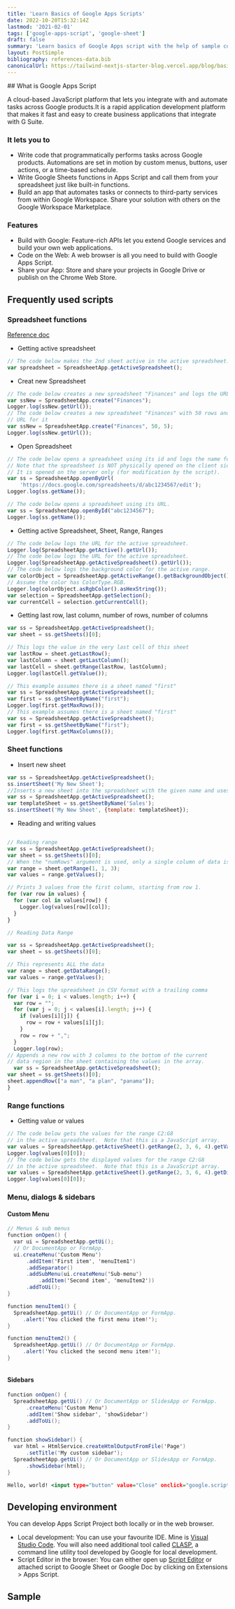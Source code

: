 ```yaml
---
title: 'Learn Basics of Google Apps Scripts'
date: 2022-10-20T15:32:14Z
lastmod: '2021-02-01'
tags: ['google-apps-script', 'google-sheet']
draft: false
summary: 'Learn basics of Google Apps script with the help of sample codes, small projects and more ...'
layout: PostSimple
bibliography: references-data.bib
canonicalUrl: https://tailwind-nextjs-starter-blog.vercel.app/blog/basics-of-gas/
---
```

<TOCInline toc={props.toc} asDisclosure />
## What is Google Apps Script

A cloud-based JavaScript platform that lets you integrate with and automate tasks across Google products.It  is a rapid application development platform that makes it fast and easy to create business applications that integrate with G Suite.
 ### It lets you to
 - Write code that programmatically performs tasks across Google products. Automations are set in motion by custom menus, buttons, user actions, or a time-based schedule.
 - Write Google Sheets functions in Apps Script and call them from your spreadsheet just like built-in functions.
 - Build an app that automates tasks or connects to third-party services from within Google Workspace. Share your solution with others on the Google Workspace Marketplace.

### Features
- Build with Google: Feature-rich APIs let you extend Google services and build your own web applications.
- Code on the Web: A web browser is all you need to build with Google Apps Script.
- Share your App: Store and share your projects in Google Drive or publish on the Chrome Web Store.

## Frequently used scripts

### Spreadsheet functions
[Reference doc](https://developers.google.com/apps-script/reference/spreadsheet/spreadsheet-app)
- Getting active spreadsheet
```js
// The code below makes the 2nd sheet active in the active spreadsheet.
var spreadsheet = SpreadsheetApp.getActiveSpreadsheet();
```
- Creat new Spreadsheet
```js
// The code below creates a new spreadsheet "Finances" and logs the URL for it
var ssNew = SpreadsheetApp.create("Finances");
Logger.log(ssNew.getUrl());
// The code below creates a new spreadsheet "Finances" with 50 rows and 5 columns and logs the
// URL for it
var ssNew = SpreadsheetApp.create("Finances", 50, 5);
Logger.log(ssNew.getUrl());
```
- Open Spreadsheet
```js
// The code below opens a spreadsheet using its id and logs the name for it.
// Note that the spreadsheet is NOT physically opened on the client side.
// It is opened on the server only (for modification by the script).
var ss = SpreadsheetApp.openByUrl(
    'https://docs.google.com/spreadsheets/d/abc1234567/edit');
Logger.log(ss.getName());

// The code below opens a spreadsheet using its URL.
var ss = SpreadsheetApp.openById("abc1234567");
Logger.log(ss.getName());
```
- Getting active Spreadsheet, Sheet, Range, Ranges
```js
// The code below logs the URL for the active spreadsheet.
Logger.log(SpreadsheetApp.getActive().getUrl());
// The code below logs the URL for the active spreadsheet.
Logger.log(SpreadsheetApp.getActiveSpreadsheet().getUrl());
// The code below logs the background color for the active range.
var colorObject = SpreadsheetApp.getActiveRange().getBackgroundObject();
// Assume the color has ColorType.RGB.
Logger.log(colorObject.asRgbColor().asHexString());
var selection = SpreadsheetApp.getSelection();
var currentCell = selection.getCurrentCell();
```
- Getting last row, last column, number of rows, number of columns
```js
var ss = SpreadsheetApp.getActiveSpreadsheet();
var sheet = ss.getSheets()[0];

// This logs the value in the very last cell of this sheet
var lastRow = sheet.getLastRow();
var lastColumn = sheet.getLastColumn();
var lastCell = sheet.getRange(lastRow, lastColumn);
Logger.log(lastCell.getValue());

// This example assumes there is a sheet named "first"
var ss = SpreadsheetApp.getActiveSpreadsheet();
var first = ss.getSheetByName("first");
Logger.log(first.getMaxRows());
// This example assumes there is a sheet named "first"
var ss = SpreadsheetApp.getActiveSpreadsheet();
var first = ss.getSheetByName("first");
Logger.log(first.getMaxColumns());

```

### Sheet functions
- Insert new sheet
```js
var ss = SpreadsheetApp.getActiveSpreadsheet();
ss.insertSheet('My New Sheet');
//Inserts a new sheet into the spreadsheet with the given name and uses optional advanced arguments. The new sheet becomes the active sheet.
var ss = SpreadsheetApp.getActiveSpreadsheet();
var templateSheet = ss.getSheetByName('Sales');
ss.insertSheet('My New Sheet', {template: templateSheet});
```
- Reading and writing values
```js

// Reading range
var ss = SpreadsheetApp.getActiveSpreadsheet();
var sheet = ss.getSheets()[0];
// When the "numRows" argument is used, only a single column of data is returned.
var range = sheet.getRange(1, 1, 3);
var values = range.getValues();

// Prints 3 values from the first column, starting from row 1.
for (var row in values) {
  for (var col in values[row]) {
    Logger.log(values[row][col]);
  }
}

// Reading Data Range

var ss = SpreadsheetApp.getActiveSpreadsheet();
var sheet = ss.getSheets()[0];

// This represents ALL the data
var range = sheet.getDataRange();
var values = range.getValues();

// This logs the spreadsheet in CSV format with a trailing comma
for (var i = 0; i < values.length; i++) {
  var row = "";
  for (var j = 0; j < values[i].length; j++) {
    if (values[i][j]) {
      row = row + values[i][j];
    }
    row = row + ",";
  }
  Logger.log(row);
// Appends a new row with 3 columns to the bottom of the current
// data region in the sheet containing the values in the array.
  var ss = SpreadsheetApp.getActiveSpreadsheet();
var sheet = ss.getSheets()[0];
sheet.appendRow(["a man", "a plan", "panama"]);
}
```

### Range functions
- Getting value or values
```js
// The code below gets the values for the range C2:G8
// in the active spreadsheet.  Note that this is a JavaScript array.
var values = SpreadsheetApp.getActiveSheet().getRange(2, 3, 6, 4).getValues();
Logger.log(values[0][0]);
// The code below gets the displayed values for the range C2:G8
// in the active spreadsheet.  Note that this is a JavaScript array.
var values = SpreadsheetApp.getActiveSheet().getRange(2, 3, 6, 4).getDisplayValues();
Logger.log(values[0][0]);
```

### Menu, dialogs & sidebars
#### Custom Menu
```js:Code.gs
// Menus & sub menus
function onOpen() {
  var ui = SpreadsheetApp.getUi();
  // Or DocumentApp or FormApp.
  ui.createMenu('Custom Menu')
      .addItem('First item', 'menuItem1')
      .addSeparator()
      .addSubMenu(ui.createMenu('Sub-menu')
          .addItem('Second item', 'menuItem2'))
      .addToUi();
}

function menuItem1() {
  SpreadsheetApp.getUi() // Or DocumentApp or FormApp.
     .alert('You clicked the first menu item!');
}

function menuItem2() {
  SpreadsheetApp.getUi() // Or DocumentApp or FormApp.
     .alert('You clicked the second menu item!');
}



```
#### Sidebars
```js:Code.gs
function onOpen() {
  SpreadsheetApp.getUi() // Or DocumentApp or SlidesApp or FormApp.
      .createMenu('Custom Menu')
      .addItem('Show sidebar', 'showSidebar')
      .addToUi();
}

function showSidebar() {
  var html = HtmlService.createHtmlOutputFromFile('Page')
      .setTitle('My custom sidebar');
  SpreadsheetApp.getUi() // Or DocumentApp or SlidesApp or FormApp.
      .showSidebar(html);
}
```
```html:Page.html
Hello, world! <input type="button" value="Close" onclick="google.script.host.close()" />
```


## Developing environment
You can develop Apps Script Project both locally or in the web browser.
- Local development: You can use your favourite IDE. Mine is [Visual Studio Code](https://code.visualstudio.com/download). You will also need additional tool called [CLASP](https://developers.google.com/apps-script/guides/clasp), a command line utility tool developed by Google for local development.
- Script Editor in the browser: You can either open up [Script Editor](https://script.google.com) or attached script to Google Sheet or Google Doc by clicking on Extensions > Apps Script.

## Sample
